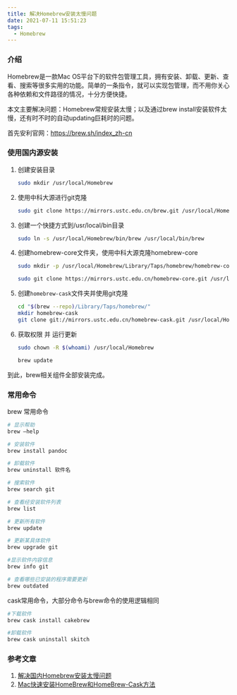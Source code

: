 ```yaml
---
title: 解决Homebrew安装太慢问题
date: 2021-07-11 15:51:23
tags:
  - Homebrew
---
```


### 介绍

Homebrew是一款Mac OS平台下的软件包管理工具，拥有安装、卸载、更新、查看、搜索等很多实用的功能。简单的一条指令，就可以实现包管理，而不用你关心各种依赖和文件路径的情况，十分方便快捷。

本文主要解决问题：Homebrew常规安装太慢；以及通过brew install安装软件太慢，还有时不时的自动updating巨耗时的问题。

首先安利官网：https://brew.sh/index_zh-cn

### 使用国内源安装

1. 创建安装目录

   ```bash
   sudo mkdir /usr/local/Homebrew
   ```

2. 使用中科大源进行git克隆

   ```bash
   sudo git clone https://mirrors.ustc.edu.cn/brew.git /usr/local/Homebrew
   ```

3. 创建一个快捷方式到/usr/local/bin目录

   ```bash
   sudo ln -s /usr/local/Homebrew/bin/brew /usr/local/bin/brew
   ```

4. 创建homebrew-core文件夹，使用中科大源克隆homebrew-core

   ```bash
   sudo mkdir -p /usr/local/Homebrew/Library/Taps/homebrew/homebrew-core
   
   sudo git clone https://mirrors.ustc.edu.cn/homebrew-core.git /usr/local/Homebrew/Library/Taps/homebrew/homebrew-core
   ```

5. 创建`homebrew-cask`文件夹并使用git克隆

   ```bash
   cd "$(brew --repo)/Library/Taps/homebrew/"
   mkdir homebrew-cask
   git clone git://mirrors.ustc.edu.cn/homebrew-cask.git /usr/local/Homebrew/Library/Taps/homebrew/homebrew-cask
   ```

   

6. 获取权限 并 运行更新

   ```bash
   sudo chown -R $(whoami) /usr/local/Homebrew
   
   brew update
   ```

到此，brew相关组件全部安装完成。



### 常用命令

brew 常用命令

```bash
# 显示帮助
brew –help

# 安装软件
brew install pandoc

# 卸载软件
brew uninstall 软件名

# 搜索软件
brew search git

# 查看经安装软件列表
brew list

# 更新所有软件
brew update

# 更新某具体软件
brew upgrade git

#显示软件内容信息
brew info git

# 查看哪些已安装的程序需要更新
brew outdated
```

cask常用命令，大部分命令与brew命令的使用逻辑相同

```bash
#下载软件
brew cask install cakebrew

#卸载软件
brew cask uninstall skitch
```



### 参考文章

1. [解决国内Homebrew安装太慢问题](https://xixincan.github.io/2020/05/23/Skill/%E8%A7%A3%E5%86%B3%E5%9B%BD%E5%86%85Homebrew%E5%AE%89%E8%A3%85%E5%A4%AA%E6%85%A2%E9%97%AE%E9%A2%98/)
2. [Mac快速安装HomeBrew和HomeBrew-Cask方法](https://blog.csdn.net/m0_46197393/article/details/106752367)

